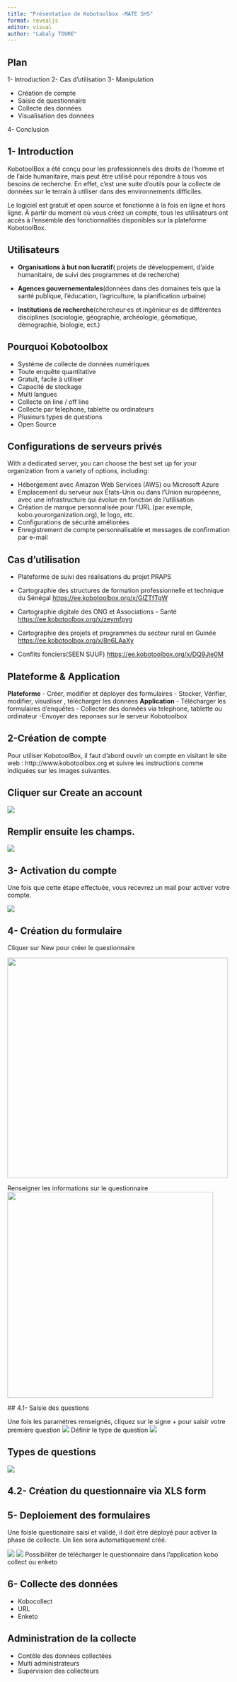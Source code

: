 ```yaml
---
title: "Présentation de Kobotoolbox -MATE SHS"
format: revealjs
editor: visual
author: "Labaly TOURE"
---
```


## **Plan**

1- Introduction
2- Cas d'utilisation 
3- Manipulation

  - Création de compte
  - Saisie de questionnaire
  - Collecte des données 
  - Visualisation des données

4- Conclusion

## 1- Introduction

KobotoolBox a été conçu pour les professionnels des droits de l'homme et de l'aide humanitaire, mais peut être utilisé pour répondre à tous vos besoins de recherche. En effet, c'est une suite d'outils pour la collecte de données sur le terrain à utiliser dans des environnements difficiles.

Le logiciel est gratuit et open source et fonctionne à la fois en ligne et hors ligne. À partir du moment où vous créez un compte, tous les utilisateurs ont accès à l'ensemble des fonctionnalités disponibles sur la plateforme KobotoolBox.

## Utilisateurs

-   **Organisations à but non lucratif**( projets de développement, d'aide humanitaire, de suivi des programmes et de recherche)

-   **Agences gouvernementales**(données dans des domaines tels que la santé publique, l'éducation, l'agriculture, la planification urbaine)

-   **Institutions de recherche**(chercheur·es et ingénieur·es de différentes disciplines (sociologie, géographie, archéologie, géomatique, démographie, biologie, ect.)

## Pourquoi Kobotoolbox

-   Systéme de collecte de données numériques
-   Toute enquête quantitative
-   Gratuit, facile à utiliser
-   Capacité de stockage
-   Multi langues
-   Collecte on line / off line
-   Collecte par telephone, tablette ou ordinateurs
-   Plusieurs types de questions
-   Open Source

## Configurations de serveurs privés
With a dedicated server, you can choose the best set up for your organization from a variety of options, including:

- Hébergement avec Amazon Web Services (AWS) ou Microsoft Azure
- Emplacement du serveur aux États-Unis ou dans l'Union européenne, avec une infrastructure qui évolue en fonction de l'utilisation
- Création de marque personnalisée pour l'URL (par exemple, kobo.yourorganization.org), le logo, etc.
- Configurations de sécurité améliorées
- Enregistrement de compte personnalisable et messages de confirmation par e-mail

## Cas d'utilisation 

- Plateforme de suivi des réalisations du projet PRAPS 
- Cartographie des structures de formation professionnelle et technique du Sénégal
 <https://ee.kobotoolbox.org/x/GlZTfTgW>
 
- Cartographie digitale des ONG et Associations - Santé 
<https://ee.kobotoolbox.org/x/zeymfpyg>

- Cartographie des projets et programmes du secteur rural en Guinée 
<https://ee.kobotoolbox.org/x/8n6LAaXy>

- Conflits fonciers(SEEN SUUF)
<https://ee.kobotoolbox.org/x/DQ9Jje0M>

## Plateforme & Application

**Plateforme** - Créer, modifier et déployer des formulaires - Stocker, Vérifier, modifier, visualiser , télécharger les données **Application** - Télécharger les formulaires d'enquêtes - Collecter des données via telephone, tablette ou ordinateur -Envoyer des reponses sur le serveur Kobotoolbox


## 2-Création de compte

Pour utiliser KobotoolBox, il faut d'abord ouvrir un compte en visitant le site web : http://www.kobotoolbox.org et suivre les instructions comme indiquées sur les images suivantes.

## Cliquer sur **Create an account**

![](images/create.jpg)

## Remplir ensuite les champs.

![](images/champs.jpg)

## 3- Activation du compte

Une fois que cette étape effectuée, vous recevrez un mail pour activer votre compte.

![](images/activate.jpg)


## 4- Création du formulaire

Cliquer sur New pour créer le questionnaire

![](images/2a.jpg){width="498"}

Renseigner les informations sur le questionnaire ![](images/3a.jpg){width="465"}

 ## 4.1- Saisie des questions
 
Une fois les paramétres renseignés, cliquez sur le signe + pour saisir votre première question ![](images/5a.jpg) Définir le type de question ![](images/7a.jpg)

## Types de questions 
![](images/questions.jpg)

## 4.2- Création du questionnaire via XLS form

## 5- Deploiement des formulaires

Une foisle questionaire saisi et validé, il doit être déployé pour activer la phase de collecte. Un lien sera automatiquement créé.

![](images/deploy.jpg)
![](images/link.jpg)
Possibiliter de télécharger le questionnaire  dans l'application kobo collect ou enketo

## 6- Collecte des données
- Kobocollect
- URL 
- Enketo

## Administration de la collecte
- Contôle des données collectées 
- Multi administrateurs
- Supervision des collecteurs 






